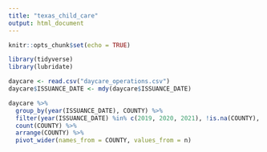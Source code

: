 ```yaml
---
title: "texas_child_care"
output: html_document
---
```


```r
knitr::opts_chunk$set(echo = TRUE)
```

```r
library(tidyverse)
library(lubridate)
```

```r
daycare <- read.csv("daycare_operations.csv")
daycare$ISSUANCE_DATE <- mdy(daycare$ISSUANCE_DATE)

daycare %>% 
  group_by(year(ISSUANCE_DATE), COUNTY) %>% 
  filter(year(ISSUANCE_DATE) %in% c(2019, 2020, 2021), !is.na(COUNTY), COUNTY != "") %>% 
  count(COUNTY) %>% 
  arrange(COUNTY) %>% 
  pivot_wider(names_from = COUNTY, values_from = n)
```
